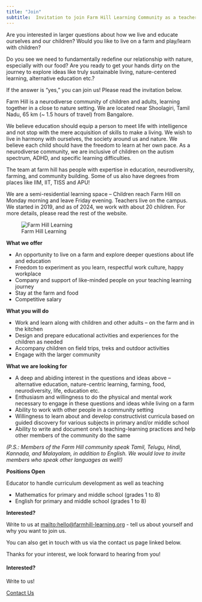 ```yaml
---
title: "Join"
subtitle:  Invitation to join Farm Hill Learning Community as a teacher/co-learner!
---
```

Are you interested in larger questions about how we live and educate ourselves and our children? Would you like to live on a farm and play/learn with children?

Do you see we need to fundamentally redefine our relationship with nature, especially with our food? Are you ready to get your hands dirty on the journey to explore ideas like truly sustainable living, nature-centered learning, alternative education etc.?

If the answer is "yes," you can join us! Please read the invitation below.

Farm Hill is a neurodiverse community of children and adults, learning together in a close to nature setting. We are located near Shoolagiri, Tamil Nadu, 65 km (~ 1.5 hours of travel) from Bangalore.

We believe education should equip a person to meet life with intelligence and not stop with the mere acquisition of skills to make a living. We wish to live in harmony with ourselves, the society around us and nature. We believe each child should have the freedom to learn at her own pace. As a neurodiverse community, we are inclusive of children on the autism spectrum, ADHD, and specific learning difficulties.

The team at farm hill has people with expertise in education, neurodiversity, farming, and community building. Some of us also have degrees from places like IIM, IIT, TISS and APU!

We are a semi-residential learning space – Children reach Farm Hill on Monday morning and leave Friday evening. Teachers live on the campus. We started in 2019, and as of 2024, we work with about 20 children. For more details, please read the rest of the website.

![Farm Hill Learning](farmhill-topview.jpg)

**What we offer**

* An opportunity to live on a farm and explore deeper questions about life and education
* Freedom to experiment as you learn, respectful work culture, happy workplace
* Company and support of like-minded people on your teaching learning journey
* Stay at the farm and food
* Competitive salary

**What you will do**

* Work and learn along with children and other adults – on the farm and in the kitchen
* Design and prepare educational activities and experiences for the children as needed
* Accompany children on field trips, treks and outdoor activities
* Engage with the larger community

**What we are looking for**

* A deep and abiding interest in the questions and ideas above – alternative education, nature-centric learning, farming, food, neurodiversity, life, education etc.
* Enthusiasm and willingness to do the physical and mental work necessary to engage in these questions and ideas while living on a farm
* Ability to work with other people in a community setting
* Willingness to learn about and develop constructivist curricula based on guided discovery for various subjects in primary and/or middle school
* Ability to write and document one’s teaching-learning practices and help other members of the community do the same

_(P.S.: Members of the Farm Hill community speak Tamil, Telugu, Hindi, Kannada, and Malayalam, in addition to English. We would love to invite members who speak other languages as well!)_

**Positions Open**

Educator to handle curriculum development as well as teaching

* Mathematics for primary and middle school (grades 1 to 8)
* English for primary and middle school (grades 1 to 8)

**Interested?**

Write to us at  <mailto:hello@farmhill-learning.org> - tell us about yourself and why you want to join us.

You can also get in touch with us via the contact us page linked below. 

Thanks for your interest, we look forward to hearing from you!


::: {.page-cta}

#### Interested?

Write to us!

<a href="/contact" class="btn btn-primary">Contact Us</a>

:::
